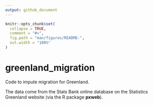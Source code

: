 ```yaml
---
output: github_document
---
```


<!-- README.md is generated from README.Rmd. Please edit that file -->

```r
knitr::opts_chunk$set(
  collapse = TRUE,
  comment = "#>",
  fig.path = "man/figures/README-",
  out.width = "100%"
)
```
# greenland_migration

Code to impute migration for Greenland.

The data come from the Stats Bank online database on the Statistics Greenland website (via the R package **pxweb**).

